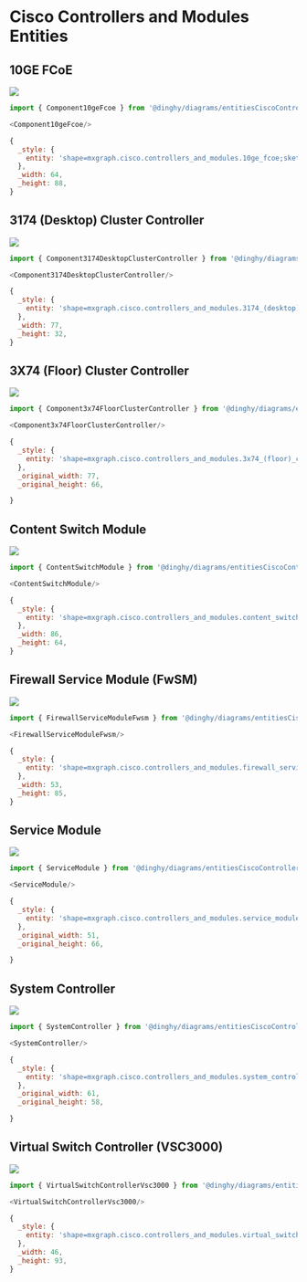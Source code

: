 
# Cisco Controllers and Modules Entities


## 10GE FCoE

<Tabs>
  <TabItem value="Preview">

![](./component-10ge-fcoe.png#drawio)

  </TabItem>
  <TabItem value="Usage">
    
```js
import { Component10geFcoe } from '@dinghy/diagrams/entitiesCiscoControllersAndModules'

<Component10geFcoe/>
```

  </TabItem>
  <TabItem value="Definition">
    
```js
{
  _style: {
    entity: 'shape=mxgraph.cisco.controllers_and_modules.10ge_fcoe;sketch=0;html=1;pointerEvents=1;dashed=0;fillColor=#036897;strokeColor=#ffffff;strokeWidth=2;verticalLabelPosition=bottom;verticalAlign=top;align=center;outlineConnect=0;',
  },
  _width: 64,
  _height: 88,
}
```

  </TabItem>
</Tabs>


## 3174 (Desktop) Cluster Controller

<Tabs>
  <TabItem value="Preview">

![](./component-3174-desktop-cluster-controller.png#drawio)

  </TabItem>
  <TabItem value="Usage">
    
```js
import { Component3174DesktopClusterController } from '@dinghy/diagrams/entitiesCiscoControllersAndModules'

<Component3174DesktopClusterController/>
```

  </TabItem>
  <TabItem value="Definition">
    
```js
{
  _style: {
    entity: 'shape=mxgraph.cisco.controllers_and_modules.3174_(desktop)_cluster_controller;sketch=0;html=1;pointerEvents=1;dashed=0;fillColor=#036897;strokeColor=#ffffff;strokeWidth=2;verticalLabelPosition=bottom;verticalAlign=top;align=center;outlineConnect=0;',
  },
  _width: 77,
  _height: 32,
}
```

  </TabItem>
</Tabs>


## 3X74 (Floor) Cluster Controller

<Tabs>
  <TabItem value="Preview">

![](./component-3x74-floor-cluster-controller.png#drawio)

  </TabItem>
  <TabItem value="Usage">
    
```js
import { Component3x74FloorClusterController } from '@dinghy/diagrams/entitiesCiscoControllersAndModules'

<Component3x74FloorClusterController/>
```

  </TabItem>
  <TabItem value="Definition">
    
```js
{
  _style: {
    entity: 'shape=mxgraph.cisco.controllers_and_modules.3x74_(floor)_cluster_controller;sketch=0;html=1;pointerEvents=1;dashed=0;fillColor=#036897;strokeColor=#ffffff;strokeWidth=2;verticalLabelPosition=bottom;verticalAlign=top;align=center;outlineConnect=0;',
  },
  _original_width: 77,
  _original_height: 66,

}
```

  </TabItem>
</Tabs>


## Content Switch Module

<Tabs>
  <TabItem value="Preview">

![](./content-switch-module.png#drawio)

  </TabItem>
  <TabItem value="Usage">
    
```js
import { ContentSwitchModule } from '@dinghy/diagrams/entitiesCiscoControllersAndModules'

<ContentSwitchModule/>
```

  </TabItem>
  <TabItem value="Definition">
    
```js
{
  _style: {
    entity: 'shape=mxgraph.cisco.controllers_and_modules.content_switch_module;sketch=0;html=1;pointerEvents=1;dashed=0;fillColor=#036897;strokeColor=#ffffff;strokeWidth=2;verticalLabelPosition=bottom;verticalAlign=top;align=center;outlineConnect=0;',
  },
  _width: 86,
  _height: 64,
}
```

  </TabItem>
</Tabs>


## Firewall Service Module (FwSM)

<Tabs>
  <TabItem value="Preview">

![](./firewall-service-module-fwsm.png#drawio)

  </TabItem>
  <TabItem value="Usage">
    
```js
import { FirewallServiceModuleFwsm } from '@dinghy/diagrams/entitiesCiscoControllersAndModules'

<FirewallServiceModuleFwsm/>
```

  </TabItem>
  <TabItem value="Definition">
    
```js
{
  _style: {
    entity: 'shape=mxgraph.cisco.controllers_and_modules.firewall_service_module_(fwsm);sketch=0;html=1;pointerEvents=1;dashed=0;fillColor=#036897;strokeColor=#ffffff;strokeWidth=2;verticalLabelPosition=bottom;verticalAlign=top;align=center;outlineConnect=0;',
  },
  _width: 53,
  _height: 85,
}
```

  </TabItem>
</Tabs>


## Service Module

<Tabs>
  <TabItem value="Preview">

![](./service-module.png#drawio)

  </TabItem>
  <TabItem value="Usage">
    
```js
import { ServiceModule } from '@dinghy/diagrams/entitiesCiscoControllersAndModules'

<ServiceModule/>
```

  </TabItem>
  <TabItem value="Definition">
    
```js
{
  _style: {
    entity: 'shape=mxgraph.cisco.controllers_and_modules.service_module;sketch=0;html=1;pointerEvents=1;dashed=0;fillColor=#036897;strokeColor=#ffffff;strokeWidth=2;verticalLabelPosition=bottom;verticalAlign=top;align=center;outlineConnect=0;',
  },
  _original_width: 51,
  _original_height: 66,

}
```

  </TabItem>
</Tabs>


## System Controller

<Tabs>
  <TabItem value="Preview">

![](./system-controller.png#drawio)

  </TabItem>
  <TabItem value="Usage">
    
```js
import { SystemController } from '@dinghy/diagrams/entitiesCiscoControllersAndModules'

<SystemController/>
```

  </TabItem>
  <TabItem value="Definition">
    
```js
{
  _style: {
    entity: 'shape=mxgraph.cisco.controllers_and_modules.system_controller;sketch=0;html=1;pointerEvents=1;dashed=0;fillColor=#036897;strokeColor=#ffffff;strokeWidth=2;verticalLabelPosition=bottom;verticalAlign=top;align=center;outlineConnect=0;',
  },
  _original_width: 61,
  _original_height: 58,

}
```

  </TabItem>
</Tabs>


## Virtual Switch Controller (VSC3000)

<Tabs>
  <TabItem value="Preview">

![](./virtual-switch-controller-vsc3000.png#drawio)

  </TabItem>
  <TabItem value="Usage">
    
```js
import { VirtualSwitchControllerVsc3000 } from '@dinghy/diagrams/entitiesCiscoControllersAndModules'

<VirtualSwitchControllerVsc3000/>
```

  </TabItem>
  <TabItem value="Definition">
    
```js
{
  _style: {
    entity: 'shape=mxgraph.cisco.controllers_and_modules.virtual_switch_controller_(vsc3000);sketch=0;html=1;pointerEvents=1;dashed=0;fillColor=#036897;strokeColor=#ffffff;strokeWidth=2;verticalLabelPosition=bottom;verticalAlign=top;align=center;outlineConnect=0;',
  },
  _width: 46,
  _height: 93,
}
```

  </TabItem>
</Tabs>

